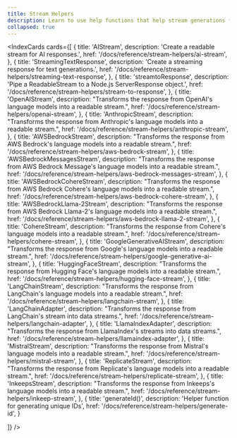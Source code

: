 ```yaml
---
title: Stream Helpers
description: Learn to use help functions that help stream generations from different providers.
collapsed: true
---
```


<IndexCards
  cards={[
    {
      title: 'AIStream',
      description: 'Create a readable stream for AI responses.',
      href: '/docs/reference/stream-helpers/ai-stream',
    },
    {
      title: 'StreamingTextResponse',
      description: 'Create a streaming response for text generations.',
      href: '/docs/reference/stream-helpers/streaming-text-response',
    },
    {
      title: 'streamtoResponse',
      description: 'Pipe a ReadableStream to a Node.js ServerResponse object.',
      href: '/docs/reference/stream-helpers/stream-to-response',
    },
    {
      title: 'OpenAIStream',
      description:
        "Transforms the response from OpenAI's language models into a readable stream.",
      href: '/docs/reference/stream-helpers/openai-stream',
    },
    {
      title: 'AnthropicStream',
      description:
        "Transforms the response from Anthropic's language models into a readable stream.",
      href: '/docs/reference/stream-helpers/anthropic-stream',
    },
    {
      title: 'AWSBedrockStream',
      description:
        "Transforms the response from AWS Bedrock's language models into a readable stream.",
      href: '/docs/reference/stream-helpers/aws-bedrock-stream',
    },
    {
      title: 'AWSBedrockMessagesStream',
      description:
        "Transforms the response from AWS Bedrock Message's language models into a readable stream.",
      href: '/docs/reference/stream-helpers/aws-bedrock-messages-stream',
    },
    {
      title: 'AWSBedrockCohereStream',
      description:
        "Transforms the response from AWS Bedrock Cohere's language models into a readable stream.",
      href: '/docs/reference/stream-helpers/aws-bedrock-cohere-stream',
    },
    {
      title: 'AWSBedrockLlama-2Stream',
      description:
        "Transforms the response from AWS Bedrock Llama-2's language models into a readable stream.",
      href: '/docs/reference/stream-helpers/aws-bedrock-llama-2-stream',
    },
    {
      title: 'CohereStream',
      description:
        "Transforms the response from Cohere's language models into a readable stream.",
      href: '/docs/reference/stream-helpers/cohere-stream',
    },
    {
      title: 'GoogleGenerativeAIStream',
      description:
        "Transforms the response from Google's language models into a readable stream.",
      href: '/docs/reference/stream-helpers/google-generative-ai-stream',
    },
    {
      title: 'HuggingFaceStream',
      description:
        "Transforms the response from Hugging Face's language models into a readable stream.",
      href: '/docs/reference/stream-helpers/hugging-face-stream',
    },
    {
      title: 'LangChainStream',
      description:
        "Transforms the response from LangChain's language models into a readable stream.",
      href: '/docs/reference/stream-helpers/langchain-stream',
    },
    {
      title: 'LangChainAdapter',
      description:
        "Transforms the response from LangChain's stream into data streams.",
      href: '/docs/reference/stream-helpers/langchain-adapter',
    },
     {
      title: 'LlamaIndexAdapter',
      description:
        "Transforms the response from LlamaIndex's streams into data streams.",
      href: '/docs/reference/stream-helpers/llamaindex-adapter',
    },
    {
      title: 'MistralStream',
      description:
        "Transforms the response from Mistral's language models into a readable stream.",
      href: '/docs/reference/stream-helpers/mistral-stream',
    },
    {
      title: 'ReplicateStream',
      description:
        "Transforms the response from Replicate's language models into a readable stream.",
      href: '/docs/reference/stream-helpers/replicate-stream',
    },
    {
      title: 'InkeepsStream',
      description:
        "Transforms the response from Inkeeps's language models into a readable stream.",
      href: '/docs/reference/stream-helpers/inkeep-stream',
    },
    {
      title: 'generateId()',
      description:
        'Helper function for generating unique IDs',
      href: '/docs/reference/stream-helpers/generate-id',
    }

]}
/>
